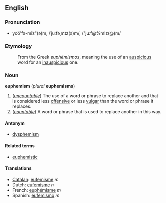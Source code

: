 ==English==
=== Pronunciation ===
*yoo͞'fə-mĭz"(ə)m, /ˈjuːfəˌmɪz(ə)m/, /"ju:f@%mIz(@)m/

===Etymology===
:From the Greek ''euphëmismos'', meaning the use of an [[auspicious]] word for an [[inauspicious]] one.

===Noun===
'''euphemism''' (''plural'' '''euphemisms''')

#(''[[uncountable]]'') The use of a word or phrase to replace another and that is considered less [[offensive]] or less [[vulgar]] than the word or phrase it replaces.
#(''[[countable]]'') A word or phrase that is used to replace another in this way.

====Antonym====
*[[dysphemism]]

====Related terms====
*[[euphemistic]]

====Translations====
*[[Catalan]]: [[eufemisme]] ''m''
*Dutch: [[eufemisme]] ''n''
*French: [[euphémisme]] ''m''
*Spanish: [[eufemismo]] ''m''